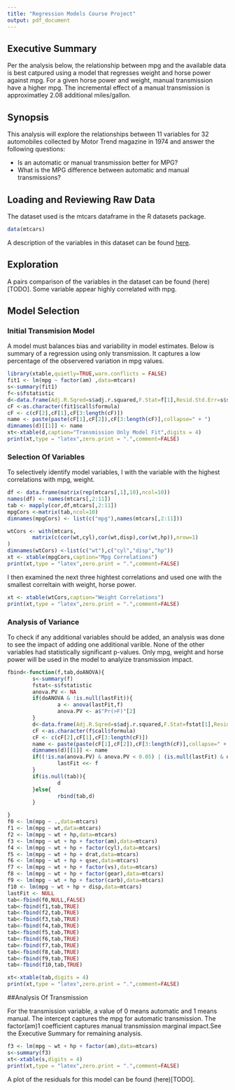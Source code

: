 ```yaml
---
title: "Regression Models Course Project"
output: pdf_document
---
```


## Executive Summary

Per the analysis below, the relationship between mpg and the available data is best catpured using a model that regresses weight and horse power against mpg. For a given horse power and weight, manual transmission have a higher mpg. The incremental effect of a manual transmission is approximatley 2.08 additional miles/gallon.

## Synopsis
This analysis will explore the relationships between 11 variables for 32 automobiles collected by Motor Trend magazine in 1974 and answer the following questions:

* Is an automatic or manual transmission better for MPG?
* What is the MPG difference between automatic and manual transmissions?

## Loading and Reviewing Raw Data

The dataset used is the mtcars dataframe in the R datasets package.

```r
data(mtcars)
```

A description of the variables in this dataset can be found [here](https://stat.ethz.ch/R-manual/R-devel/library/datasets/html/mtcars.html).

## Exploration

A pairs comparison of the variables in the dataset can be found (here) [TODO]. Some variable appear highly correlated with mpg.

## Model Selection

### Initial Transmision Model

A model must balances bias and variability in model estimates. Below is summary of a regression using only transmission. It captures a low percentage of the observered variation in mpg values. 

```r
library(xtable,quietly=TRUE,warn.conflicts = FALSE)
fit1 <- lm(mpg ~ factor(am) ,data=mtcars)
s<-summary(fit1)
f<-s$fstatistic
d<-data.frame(Adj.R.Sqred=s$adj.r.squared,F.Stat=f[1],Resid.Std.Err=s$sigma)
cF <-as.character(fit1$call$formula)
cF <- c(cF[2],cF[1],cF[3:length(cF)])
name <- paste(paste(cF[1],cF[2]),cF[3:length(cF)],collapse=" + ")
dimnames(d)[[1]] <- name
xt<-xtable(d,caption="Transmission Only Model Fit",digits = 4)
print(xt,type = "latex",zero.print = ".",comment=FALSE)
```

### Selection Of Variables

To selectively identify model variables, I with the variable with the highest correlations with mpg, weight. 

```r
df <- data.frame(matrix(rep(mtcars[,1],10),ncol=10))
names(df) <- names(mtcars[,2:11])
tab <- mapply(cor,df,mtcars[,2:11])
mpgCors <-matrix(tab,ncol=10)
dimnames(mpgCors) <- list(c("mpg"),names(mtcars[,2:11]))

wtCors <- with(mtcars,
        matrix(c(cor(wt,cyl),cor(wt,disp),cor(wt,hp)),nrow=1)
)
dimnames(wtCors) <-list(c("wt"),c("cyl","disp","hp"))
xt <- xtable(mpgCors,caption="Mpg Correlations")
print(xt,type = "latex",zero.print = ".",comment=FALSE)
```

I then examined the next three hightest correlations and used  one with the smallest correltain with weight, horse power. 

```r
xt <- xtable(wtCors,caption="Weight Correlations")
print(xt,type = "latex",zero.print = ".",comment=FALSE)
```

### Analysis of Variance 

To check if any additional variables should be added, an analysis was done to see the impact of adding one additional varible. None of the other variables had statistically significant p-values. Only mpg, weight and horse power will be used in the model to analyize transmission impact.

```r
fbind<-function(f,tab,doANOVA){
        s<-summary(f)
        fstat<-s$fstatistic
        anova.PV <- NA
        if(doANOVA & !is.null(lastFit)){
                a <- anova(lastFit,f)
                anova.PV <- a$"Pr(>F)"[2]
        } 
        d<-data.frame(Adj.R.Sqred=s$adj.r.squared,F.Stat=fstat[1],Resid.Std.Err=s$sigma,anova.P.Value=c(anova.PV))
        cF <-as.character(f$call$formula)
        cF <- c(cF[2],cF[1],cF[3:length(cF)])
        name <- paste(paste(cF[1],cF[2]),cF[3:length(cF)],collapse=" + ")
        dimnames(d)[[1]] <- name
        if((!is.na(anova.PV) & anova.PV < 0.05) | (is.null(lastFit) & doANOVA) ){
                lastFit <<- f
        }  
        if(is.null(tab)){
                d        
        }else{
                rbind(tab,d)
        }

}
f0 <- lm(mpg ~ .,data=mtcars)
f1 <- lm(mpg ~ wt,data=mtcars)
f2 <- lm(mpg ~ wt + hp,data=mtcars)
f3 <- lm(mpg ~ wt + hp + factor(am),data=mtcars)
f4 <- lm(mpg ~ wt + hp + factor(cyl),data=mtcars)
f5 <- lm(mpg ~ wt + hp + drat,data=mtcars)
f6 <- lm(mpg ~ wt + hp + qsec,data=mtcars)
f7 <- lm(mpg ~ wt + hp + factor(vs),data=mtcars)
f8 <- lm(mpg ~ wt + hp + factor(gear),data=mtcars)
f9 <- lm(mpg ~ wt + hp + factor(carb),data=mtcars)
f10 <- lm(mpg ~ wt + hp + disp,data=mtcars)
lastFit <- NULL
tab<-fbind(f0,NULL,FALSE)
tab<-fbind(f1,tab,TRUE)
tab<-fbind(f2,tab,TRUE)
tab<-fbind(f3,tab,TRUE)
tab<-fbind(f4,tab,TRUE)
tab<-fbind(f5,tab,TRUE)
tab<-fbind(f6,tab,TRUE)
tab<-fbind(f7,tab,TRUE)
tab<-fbind(f8,tab,TRUE)
tab<-fbind(f9,tab,TRUE)
tab<-fbind(f10,tab,TRUE)
```

```r
xt<-xtable(tab,digits = 4)
print(xt,type = "latex",zero.print = ".",comment=FALSE)
```

##Analysis Of Transmission

For the transmission variable, a value of 0 means automatic and 1 means manual. The intercept captures the mpg for automatic transmission. The factor(am)1 coefficient captures manual transmission marginal impact.See the Executive Summary for remaining analysis.


```r
f3 <- lm(mpg ~ wt + hp + factor(am),data=mtcars)
s<-summary(f3)
xt<-xtable(s,digits = 4)
print(xt,type = "latex",zero.print = ".",comment=FALSE)
```

A plot of the residuals for this model can be found (here)[TODO].
